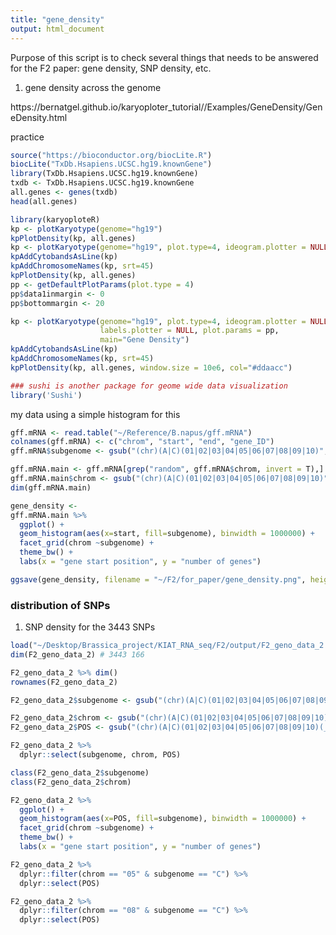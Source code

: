 ```yaml
---
title: "gene_density"
output: html_document
---
```


Purpose of this script is to check several things that needs to be answered for the F2 paper: gene density, SNP density, etc. 

1) gene density across the genome 

https://bernatgel.github.io/karyoploter_tutorial//Examples/GeneDensity/GeneDensity.html

practice 

```r
source("https://bioconductor.org/biocLite.R")
biocLite("TxDb.Hsapiens.UCSC.hg19.knownGene")
library(TxDb.Hsapiens.UCSC.hg19.knownGene)
txdb <- TxDb.Hsapiens.UCSC.hg19.knownGene
all.genes <- genes(txdb)
head(all.genes)

library(karyoploteR)
kp <- plotKaryotype(genome="hg19")
kpPlotDensity(kp, all.genes)
kp <- plotKaryotype(genome="hg19", plot.type=4, ideogram.plotter = NULL, labels.plotter = NULL)
kpAddCytobandsAsLine(kp)
kpAddChromosomeNames(kp, srt=45)
kpPlotDensity(kp, all.genes)
pp <- getDefaultPlotParams(plot.type = 4)
pp$data1inmargin <- 0
pp$bottommargin <- 20

kp <- plotKaryotype(genome="hg19", plot.type=4, ideogram.plotter = NULL,
                    labels.plotter = NULL, plot.params = pp,
                    main="Gene Density")
kpAddCytobandsAsLine(kp)
kpAddChromosomeNames(kp, srt=45)
kpPlotDensity(kp, all.genes, window.size = 10e6, col="#ddaacc")

### sushi is another package for geome wide data visualization 
library('Sushi')
```

my data using a simple histogram for this 

```r
gff.mRNA <- read.table("~/Reference/B.napus/gff.mRNA")
colnames(gff.mRNA) <- c("chrom", "start", "end", "gene_ID")
gff.mRNA$subgenome <- gsub("(chr)(A|C)(01|02|03|04|05|06|07|08|09|10)", "\\2", gff.mRNA$chrom)

gff.mRNA.main <- gff.mRNA[grep("random", gff.mRNA$chrom, invert = T),]
gff.mRNA.main$chrom <- gsub("(chr)(A|C)(01|02|03|04|05|06|07|08|09|10)", "\\3", gff.mRNA.main$chrom)
dim(gff.mRNA.main) 

gene_density <- 
gff.mRNA.main %>% 
  ggplot() + 
  geom_histogram(aes(x=start, fill=subgenome), binwidth = 1000000) + 
  facet_grid(chrom ~subgenome) + 
  theme_bw() + 
  labs(x = "gene start position", y = "number of genes") 

ggsave(gene_density, filename = "~/F2/for_paper/gene_density.png", height = 8, width = 12)  
```

### distribution of SNPs
1) SNP density for the 3443 SNPs 
```r
load("~/Desktop/Brassica_project/KIAT_RNA_seq/F2/output/F2_geno_data_2.Rdata")
dim(F2_geno_data_2) # 3443 166

F2_geno_data_2 %>% dim() 
rownames(F2_geno_data_2) 

F2_geno_data_2$subgenome <- gsub("(chr)(A|C)(01|02|03|04|05|06|07|08|09|10)(_)([[:print:]]+)", "\\2", rownames(F2_geno_data_2)) 

F2_geno_data_2$chrom <- gsub("(chr)(A|C)(01|02|03|04|05|06|07|08|09|10)(_)([[:print:]]+)", "\\3", rownames(F2_geno_data_2))
F2_geno_data_2$POS <- gsub("(chr)(A|C)(01|02|03|04|05|06|07|08|09|10)(_)([[:print:]]+)", "\\5", rownames(F2_geno_data_2)) %>% as.numeric()

F2_geno_data_2 %>% 
  dplyr::select(subgenome, chrom, POS) 

class(F2_geno_data_2$subgenome)
class(F2_geno_data_2$chrom)

F2_geno_data_2 %>% 
  ggplot() + 
  geom_histogram(aes(x=POS, fill=subgenome), binwidth = 1000000) + 
  facet_grid(chrom ~subgenome) + 
  theme_bw() + 
  labs(x = "gene start position", y = "number of genes") 

F2_geno_data_2 %>% 
  dplyr::filter(chrom == "05" & subgenome == "C") %>% 
  dplyr::select(POS)

F2_geno_data_2 %>% 
  dplyr::filter(chrom == "08" & subgenome == "C") %>% 
  dplyr::select(POS) 
```





